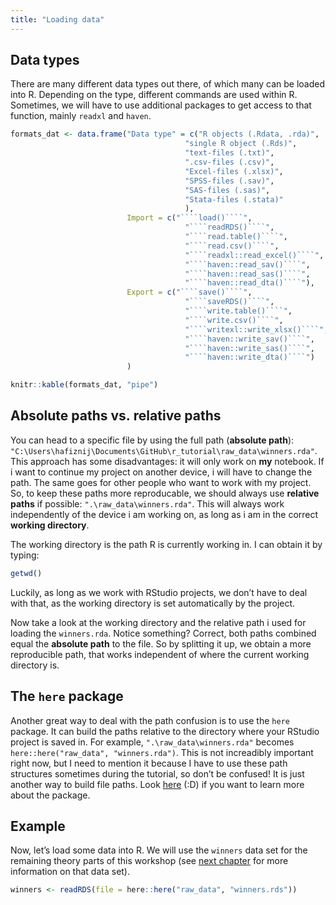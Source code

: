 ```yaml
---
title: "Loading data"
---
```


## Data types

There are many different data types out there, of which many can be loaded into R. Depending on the type, different commands are used within R. Sometimes, we will have to use additional packages to get access to that function, mainly `readxl` and `haven`.

```r
formats_dat <- data.frame("Data type" = c("R objects (.Rdata, .rda)", 
                                       "single R object (.Rds)", 
                                       "text-files (.txt)",
                                       ".csv-files (.csv)",
                                       "Excel-files (.xlsx)",
                                       "SPSS-files (.sav)", 
                                       "SAS-files (.sas)", 
                                       "Stata-files (.stata)"
                                       ),
                          Import = c("````load()````",
                                       "````readRDS()````",
                                       "````read.table()````",
                                       "````read.csv()````",
                                       "````readxl::read_excel()````",
                                       "````haven::read_sav()````",
                                       "````haven::read_sas()````",
                                       "````haven::read_dta()````"),
                          Export = c("````save()````",
                                       "````saveRDS()````",
                                       "````write.table()````",
                                       "````write.csv()````",
                                       "````writexl::write_xlsx()````",
                                       "````haven::write_sav()````",
                                       "````haven::write_sas()````",
                                       "````haven::write_dta()````")
                          )

knitr::kable(formats_dat, "pipe")
```

## Absolute paths vs. relative paths

You can head to a specific file by using the full path (**absolute path**): `"C:\Users\hafiznij\Documents\GitHub\r_tutorial\raw_data\winners.rda"`. This approach has some disadvantages: it will only work on **my** notebook. If i want to continue my project on another device, i will have to change the path. The same goes for other people who want to work with my project. So, to keep these paths more reproducable, we should always use **relative paths** if possible: `".\raw_data\winners.rda"`. This will always work independently of the device i am working on, as long as i am in the correct **working directory**.

The working directory is the path R is currently working in. I can obtain it by typing:

```r
getwd()
```

Luckily, as long as we work with RStudio projects, we don't have to deal with that, as the working directory is set automatically by the project.

Now take a look at the working directory and the relative path i used for loading the `winners.rda`. Notice something? Correct, both paths combined equal the **absolute path** to the file. So by splitting it up, we obtain a more reproducible path, that works independent of where the current working directory is.

## The `here` package

Another great way to deal with the path confusion is to use the `here` package. It can build the paths relative to the directory where your RStudio project is saved in. For example, `".\raw_data\winners.rda"` becomes `here::here("raw_data", "winners.rda")`. This is not increadibly important right now, but I need to mention it because I have to use these path structures sometimes during the tutorial, so don't be confused! It is just another way to build file paths. Look [here](https://here.r-lib.org/) (:D) if you want to learn more about the package.

## Example

Now, let's load some data into R. We will use the `winners` data set for the remaining theory parts of this workshop (see [next chapter]() for more information on that data set).

```r
winners <- readRDS(file = here::here("raw_data", "winners.rds"))
```
